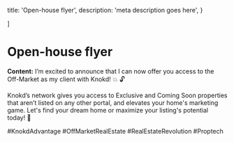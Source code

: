 
  title: 'Open-house flyer',
  description:
    'meta description goes here',
}

]

# Open-house flyer

**Content:**
<MarketingMaterial>
I’m excited to announce that I can now offer you access to the Off-Market as my client with Knokd! 💥 🔓

Knokd’s network gives you access to Exclusive and Coming Soon properties that aren’t listed on any other portal, and elevates your home's marketing game. Let's find your dream home or maximize your listing's potential today! 🔑

#KnokdAdvantage #OffMarketRealEstate #RealEstateRevolution #Proptech
</MarketingMaterial>

<Resources/>
